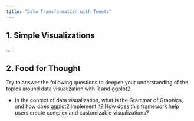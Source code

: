 ```yaml
---
title: "Data Transformation with Tweets"
---
```


## 1. Simple Visualizations

...


## 2. Food for Thought

Try to answer the following questions to deepen your understanding of the topics around data visualization with R and ggplot2. 

-   In the context of data visualization, what is the Grammar of Graphics, and how does ggplot2 implement it? How does this framework help users create complex and customizable visualizations?